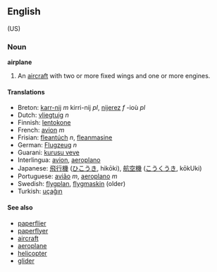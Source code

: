 ==English== (US)
===Noun===
'''airplane'''

# An [[aircraft]] with two or more fixed wings and one or more engines.

====Translations====
*Breton: [[karr-nij]] ''m'' kirri-nij ''pl'', [[nijerez]] ''f'' -ioù ''pl''
*Dutch: [[vliegtuig]] ''n''
*Finnish: [[lentokone]]
*French: [[avion]] ''m''
*Frisian: [[fleantúch]] ''n'', [[fleanmasine]]
*German: [[Flugzeug]] ''n''
*Guarani: [[kurusu veve]]
*Interlingua: [[avion]], [[aeroplano]]
*Japanese: [[飛行機]] ([[ひこうき]], hikōki), [[航空機]] ([[こうくうき]], kōkUki)
*Portuguese: [[avião]] ''m'', [[aeroplano]] ''m''
*Swedish: [[flygplan]], [[flygmaskin]] (older)
*Turkish: [[uçağın]]

====See also====
*[[paperflier]] 
*[[paperflyer]] 
*[[aircraft]] 
*[[aeroplane]]
*[[helicopter]]
*[[glider]]